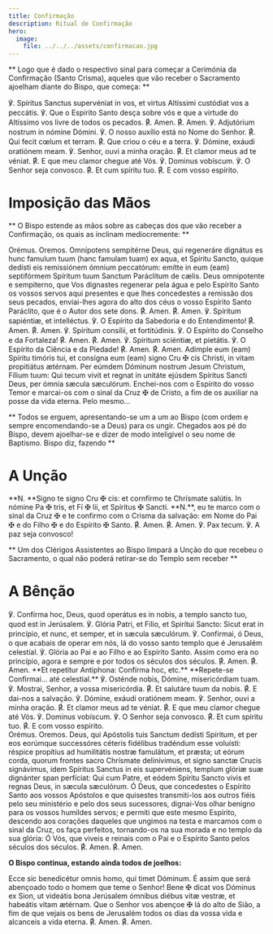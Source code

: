 ```yaml
---
title: Confirmação
description: Ritual de Confirmação
hero:
  image:
    file: ../../../assets/confirmacao.jpg
---
```


**
Logo que é dado o respectivo sinal para começar a Cerimónia da Confirmação
(Santo Crisma), aqueles que vão receber o Sacramento ajoelham diante do Bispo,
que começa:
**

<div class="side-by-side not-content">
  <span class="text-justify">
    ℣. Spíritus Sanctus supervéniat in vos, et virtus Altíssimi custódiat vos a
    peccátis.
  </span>
  <span class="text-justify">
    ℣. Que o Espírito Santo desça sobre vós e que a virtude do Altíssimo vos
    livre de todos os pecados.
  </span>
  <span class="text-justify">
    <span class="text-red-500">℟.</span> Amen.
  </span>
  <span class="text-justify">
    <span class="text-red-500">℟.</span> Amen.
  </span>
  <span class="text-justify">℣. Adjutórium nostrum in nómine Dómini.</span>
  <span class="text-justify">℣. O nosso auxílio está no Nome do Senhor.</span>
  <span class="text-justify">
    <span class="text-red-500">℟.</span> Qui fecit cœlum et terram.
  </span>
  <span class="text-justify">
    <span class="text-red-500">℟.</span> Que criou o céu e a terra.
  </span>
  <span class="text-justify">℣. Dómine, exáudi oratiónem meam.</span>
  <span class="text-justify">℣. Senhor, ouvi a minha oração.</span>
  <span class="text-justify">
    <span class="text-red-500">℟.</span> Et clamor meus ad te véniat.
  </span>
  <span class="text-justify">
    <span class="text-red-500">℟.</span> E que meu clamor chegue até Vós.
  </span>
  <span class="text-justify">℣. Dominus vobíscum.</span>
  <span class="text-justify">℣. O Senhor seja convosco.</span>
  <span class="text-justify">
    <span class="text-red-500">℟.</span> Et cum spíritu tuo.
  </span>
  <span class="text-justify">
    <span class="text-red-500">℟.</span> E com vosso espírito.
  </span>
</div>

# Imposição das Mãos

**
O Bispo estende as mãos sobre as cabeças dos que vão receber a Confirmação, os
quais as inclinam mediocremente:
**

<div class="side-by-side not-content">
  <span class="text-red-500 text-center">Orémus.</span>
  <span class="text-red-500 text-center">Oremos.</span>
  <span class="text-justify">
    Omnípotens sempitérne Deus, qui regeneráre dignátus es hunc famulum tuum
    (hanc famulam tuam) ex aqua, et Spíritu Sancto, quique dedísti eis
    remissiónem ómnium peccatórum: emítte in eum (eam) septifórmem Spíritum tuum
    Sanctum Paráclitum de cælis.
  </span>
  <span class="text-justify">
    Deus omnipotente e sempiterno, que Vos dignastes regenerar pela água e pelo
    Espírito Santo os vossos servos aqui presentes e que lhes concedestes a
    remissão dos seus pecados, enviai-lhes agora do alto dos céus o vosso
    Espírito Santo Paráclito, que é o Autor dos sete dons.
  </span>
  <span class="text-justify">
    <span class="text-red-500">℟.</span> Amen.
  </span>
  <span class="text-justify">
    <span class="text-red-500">℟.</span> Amen.
  </span>
  <span class="text-justify">℣. Spíritum sapiéntiæ, et intelléctus.</span>
  <span class="text-justify">
    ℣. O Espírito da Sabedoria e do Entendimento!
  </span>
  <span class="text-justify">
    <span class="text-red-500">℟.</span> Amen.
  </span>
  <span class="text-justify">
    <span class="text-red-500">℟.</span> Amen.
  </span>
  <span class="text-justify">℣. Spíritum consílii, et fortitúdinis.</span>
  <span class="text-justify">℣. O Espírito do Conselho e da Fortaleza!</span>
  <span class="text-justify">
    <span class="text-red-500">℟.</span> Amen.
  </span>
  <span class="text-justify">
    <span class="text-red-500">℟.</span> Amen.
  </span>
  <span class="text-justify">℣. Spíritum sciéntiæ, et pietátis.</span>
  <span class="text-justify">℣. O Espírito da Ciência e da Piedade!</span>
  <span class="text-justify">
    <span class="text-red-500">℟.</span> Amen.
  </span>
  <span class="text-justify">
    <span class="text-red-500">℟.</span> Amen.
  </span>
  <span class="text-justify">
    Adímple eum (eam) Spíritu timóris tui, et consígna eum (eam) signo Cru
    <span class="text-red-500">✠</span> cis Christi, in vitam propitiátus ætérnam.
    Per eúmdem Dóminum nostrum Jesum Christum, Fílium tuum: Qui tecum vivit et regnat
    in unitáte ejúsdem Spíritus Sancti Deus, per ómnia sæcula sæculórum.
  </span>
  <span class="text-justify">
    Enchei-nos com o Espírito do vosso Temor e marcai-os com o sinal da Cruz
    <span class="text-red-500">✠</span> de Cristo, a fim de os auxiliar na posse
    da vida eterna. Pelo mesmo...
  </span>
</div>

**
Todos se erguem, apresentando-se um a um ao Bispo (com ordem e sempre
encomendando-se a Deus) para os ungir. Chegados aos pé do Bispo, devem
ajoelhar-se e dizer de modo inteligível o seu nome de Baptismo. Bispo diz,
fazendo
**

# A Unção

<div class="side-by-side not-content">
  <span class="text-justify">
    **N. **Signo te signo Cru
    <span class="text-red-500">✠</span> cis: et cornfírmo te Chrísmate salútis. In
    nómine Pa <span class="text-red-500">✠</span> tris, et Fí <span class="text-red-500">
      ✠
    </span> lii, et Spíritus
    <span class="text-red-500">✠</span> Sancti.
  </span>
  <span class="text-justify">
    **N.**, eu te marco com o sinal da Cruz
    <span class="text-red-500">✠</span> e te confirmo com o Crisma da salvação: em
    Nome do Pai <span class="text-red-500">✠</span> e do Filho <span class="text-red-500">
      ✠
    </span> e do Espírito
    <span class="text-red-500">✠</span> Santo.
  </span>
  <span class="text-justify">
    <span class="text-red-500">℟.</span> Amen.
  </span>
  <span class="text-justify">
    <span class="text-red-500">℟.</span> Amen.
  </span>
  <span class="text-justify">℣. Pax tecum.</span>
  <span class="text-justify">℣. A paz seja convosco!</span>
</div>

**
Um dos Clérigos Assistentes ao Bispo limpará a Unção do que recebeu o
Sacramento, o qual não poderá retirar-se do Templo sem receber
**

# A Bênção

<div class="side-by-side not-content">
  <span class="text-justify">
    ℣. Confírma hoc, Deus, quod operátus es in nobis, a templo sancto tuo, quod
    est in Jerúsalem. ℣. Glória Patri, et Fílio, et Spirítui Sancto: Sicut erat
    in princípio, et nunc, et semper, et in sæcula sæculórum.
  </span>
  <span class="text-justify">
    ℣. Confirmai, ó Deus, o que acabais de operar em nós, lá do vosso santo
    templo que é Jerusalém celestial. ℣. Glória ao Pai e ao Filho e ao Espírito
    Santo. Assim como era no princípio, agora e sempre e por todos os séculos
    dos séculos.
  </span>
  <span class="text-justify">
    <span class="text-red-500">℟.</span> Amen.
  </span>
  <span class="text-justify">
    <span class="text-red-500">℟.</span> Amen.
  </span>
  <span class="text-justify">
    **Et repetitur Antiphona: Confírma hoc, etc.**
  </span>
  <span class="text-justify">**Repete-se Confirmai... até celestial.**</span>
  <span class="text-justify">
    ℣. Osténde nobis, Dómine, misericórdiam tuam.
  </span>
  <span class="text-justify">℣. Mostrai, Senhor, a vossa misericórdia.</span>
  <span class="text-justify">
    <span class="text-red-500">℟.</span> Et salutáre tuum da nobis.
  </span>
  <span class="text-justify">
    <span class="text-red-500">℟.</span> E dai-nos a salvação.
  </span>
  <span class="text-justify">℣. Dómine, exáudi oratiónem meam.</span>
  <span class="text-justify">℣. Senhor, ouvi a minha oração.</span>
  <span class="text-justify">
    <span class="text-red-500">℟.</span> Et clamor meus ad te véniat.
  </span>
  <span class="text-justify">
    <span class="text-red-500">℟.</span> E que meu clamor chegue até Vós.
  </span>
  <span class="text-justify">℣. Dominus vobíscum.</span>
  <span class="text-justify">℣. O Senhor seja convosco.</span>
  <span class="text-justify">
    <span class="text-red-500">℟.</span> Et cum spíritu tuo.
  </span>
  <span class="text-justify">
    <span class="text-red-500">℟.</span> E com vosso espírito.
  </span>
</div>

<div class="side-by-side not-content">
  <span class="text-red-500 text-center">Orémus.</span>
  <span class="text-red-500 text-center">Oremos.</span>
  <span class="text-justify">
    Deus, qui Apóstolis tuis Sanctum dedísti Spíritum, et per eos eorúmque
    successóres céteris fidélibus tradéndum esse voluísti: réspice propítius ad
    humilitátis nostræ famulátum, et præsta; ut eórum corda, quorum frontes
    sacro Chrísmate delinívimus, et signo sanctæ Crucis signávimus, idem
    Spíritus Sanctus in eis supervéniens, templum glóriæ suæ dignánter span
    perfíciat: Qui cum Patre, et eódem Spíritu Sancto vivis et regnas Deus, in
    sæcula sæculórum.
  </span>
  <span class="text-justify">
    Ó Deus, que concedestes o Espírito Santo aos vossos Apóstolos e que
    quisestes transmiti-los aos outros fiéis pelo seu ministério e pelo dos seus
    sucessores, dignai-Vos olhar benigno para os vossos humildes servos; e
    permiti que este mesmo Espírito, descendo aos corações daqueles que ungimos
    na testa e marcamos com o sinal da Cruz, os faça perfeitos, tornando-os na
    sua morada e no templo da sua glória: Ó Vós, que viveis e reinais com o Pai
    e o Espírito Santo pelos séculos dos séculos.
  </span>
  <span class="text-justify">
    <span class="text-red-500">℟.</span> Amen.
  </span>
  <span class="text-justify">
    <span class="text-red-500">℟.</span> Amen.
  </span>
</div>

**O Bispo continua, estando ainda todos de joelhos:**

<div class="side-by-side not-content">
  <span class="text-justify">
    Ecce sic benedicétur omnis homo, qui timet Dóminum.
  </span>
  <span class="text-justify">
    É assim que será abençoado todo o homem que teme o Senhor!
  </span>
  <span class="text-justify">
    Bene <span class="text-red-500">✠</span> dicat vos Dóminus ex Sion, ut
    videátis bona Jerúsalem ómnibus diébus vitæ vestræ, et habeátis vitam
    ætérnam.
  </span>
  <span class="text-justify">
    Que o Senhor vos abençoe <span class="text-red-500">✠</span> lá do alto de
    Sião, a fim de que vejais os bens de Jerusalém todos os dias da vossa vida e
    alcanceis a vida eterna.
  </span>
  <span class="text-justify">
    <span class="text-red-500">℟.</span> Amen.
  </span>
  <span class="text-justify">
    <span class="text-red-500">℟.</span> Amen.
  </span>
</div>
